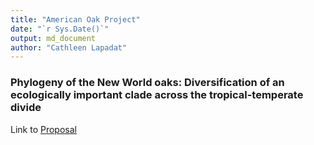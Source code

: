 ---
title: "American Oak Project"
date: "`r Sys.Date()`"
output: md_document
author: "Cathleen Lapadat"
---
### Phylogeny of the New World oaks: Diversification of an ecologically important clade across the tropical-temperate divide

Link to [Proposal](https://drive.google.com/file/d/1Rg5Ty2R6aFBi-jOYPY9ZaQMQpXufz7yx/view?usp=sharing)  